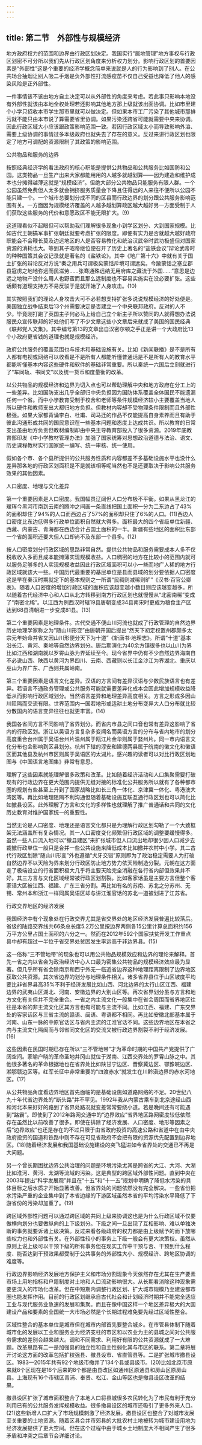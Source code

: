 ```yaml
---
---
---
```

title: 第二节　外部性与规模经济
---




地方政府权力的范围和边界由行政区划决定。我国实行“属地管理”地方事权与行政区划密不可分所以我们先从行政区划角度来分析权力划分。影响行政区划的首要因素是“外部性”这是个重要的经济学概念简单来说就是人的行为影响到了别人。在公共场合抽烟让别人吸二手烟是负外部性打流感疫苗不仅自己受益也降低了他人的感染风险是正外部性。

一件事情该不该由地方自主决定可以从外部性的角度来考虑。若此事只影响本地没有外部性就该由本地全权处理若还影响其他地方那上级就该出面协调。比如市里建个小学只招收本市学生那市里就可以做决定。但如果本市工厂污染了其他城市那排污就不能只由本市说了算需要省里协调。如果污染还跨省可能就需要中央来协调。因此行政区域大小应该跟政策影响范围一致。若因行政区域太小而导致影响外溢、需要上级协调的事情过多本级政府也就失去了存在的意义。反过来讲行政区划也限定了地方可调配的资源限制了其政策的影响范围。


公共物品和服务的边界


按照经典经济学的看法政府的核心职能是提供公共物品和公共服务比如国防和公园。这类物品一旦生产出来大家都能用用的人越多就越划算——因为建造和维护成本也分摊得越薄这就是“规模经济”。但绝大部分公共物品只能服务有限人群。一个公园虽然免费但人太多就会拥挤服务质量会下降且住得远的人来往不便所以公园不能只建一个。一个城市总要划分成不同的区县而行政边界的划分跟公共服务影响范围有关。一方面因为规模经济覆盖的人越多越划算政区越大越好另一方面受制于人们获取这些服务的代价和意愿政区不能无限扩大。(9)

这道理看似不起眼但可以帮助我们理解很多现象小到学区划分、大到国家规模。比如古代王朝搞军事扩张朝廷就要考虑扩张的限度。即便有实力是否就越大越好政府职能会不会鞭长莫及边远地区的人是否容易教化和统治汉武帝时武功极盛但对国家资源的消耗也大。等到其子昭帝继位便召开了历史上著名的“盐铁会议”辩论武帝时的种种国策其会议记录就是著名的《盐铁论》。其中《地广第十六》中就有关于国土扩张的辩论反对方说“秦之用兵可谓极矣蒙恬斥境可谓远矣。今踰蒙恬之塞立郡县寇虏之地地弥远而民滋劳……张骞通殊远纳无用府库之藏流于外国……”意思是边远之地物产没什么用人也野蛮而且那么远制度也不容易实施实在没必要扩张。这些话颇有道理支持方不易反驳于是就开始了人身攻击。(10)

其实按照我们的理论人身攻击大可不必若想支持扩张多说说规模经济的好处便是。美国独立战争结束后13个州需要决定是否建立一个中央联邦政府。反对的人不少。毕竟刚打跑了英国主子何必马上给自己立个新主子所以赞同的人就得想办法说服民众宣传联邦的好处他们写了不少文章这些小文章后来就成了美国的国民经典《联邦党人文集》。其中编号第13的文章出自汉密尔顿之手正是讲一个大政府比13个小政府更省钱的道理也就是规模经济。

政府公共服务的覆盖范围也与技术和基础设施有关。比如《新闻联播》是不是所有人都有电视或网络可以收看是不是所有人都能听懂普通话是不是所有人的教育水平都能听懂基本内容这些硬件和软件的基础非常重要。所以秦统一六国后立刻就进行了“车同轨、书同文”以及统一货币和度量衡的改革。

以公共物品的规模经济和边界为切入点也可以帮助理解中央和地方政府在分工上的一些差异。比如国防支出几乎全部归中央负担因为国防体系覆盖全体国民不能遗漏任何一个省。而中小学教育受制于校舍和老师等条件规模经济较小主要覆盖当地人所以硬件和教师支出大都归地方负担。但教材内容却不受物理条件限制而且外部性极强。如果大家都背诵李白、杜甫、司马迁的作品不仅能提高自身素养而且有助于彼此沟通形成共同的国民意识在一些基本问题和态度上达成共识。所以教育的日常支出虽由地方负责但教材编制却由中央主导教育部投入了很多资源。2019年底教育部印发《中小学教材管理办法》加强了国家统筹对思想政治道德与法治、语文、历史课程教材实行国家统一编写、统一审核、统一使用。

假如各个市、各个县所提供的公共服务性质和内容都差不多基础设施水平也没什么差异那各地的行政区划面积是不是就该相等呢当然也不是还要取决于影响公共服务效果的其他因素。


人口密度、地理与文化差异


第一个重要因素是人口密度。我国幅员辽阔但人口分布极不平衡。如果从黑龙江的瑷珲今黑河市南到云南的腾冲之间画一条直线把国土面积一分为二东边占了43%的面积却住了94%的人口而西边占了57%的面积却只住了6%的人口。(11)西边人口密度比东边低得多行政单位面积自然就大得多。面积最大的四个省级单位新疆、西藏、内蒙古、青海都在西边合计占国土面积的一半。新疆有些地区的面积比东部一个省的面积还要大但人口却尚不及东部一个县多。(12)

按人口密度划分行政区域的思路非常自然。提供公共物品和服务需要成本人多不仅税收收入多而且成本能摊薄实现规模收益。人口稠密的地方在比较小的范围内就可以服务足够多的人实现规模收益因此行政区域面积可以小一些而地广人稀的地方行政区域就该大一些。中国历代最重要的基层单位是县而县域的划分要依据人口密度这是早在秦汉时期就定下的基本规则之一所谓“民稠则减稀则旷”《汉书·百官公卿表》。随着人口密度的增加行政区域的面积应该越变越小数目则应该越变越多。所以随着古代经济中心和人口从北方转移到南方行政区划也就慢慢从“北密南稀”变成了“南密北稀”。以江西为例西汉时辖19县唐朝变成34县南宋时更成为粮食主产区达到68县清朝进一步变成81县。(13)

第二个重要因素是地理条件。古代交通不便山川河流也就成了行政管理的自然边界历史地理学家称之为“随山川形变”由唐朝开国后提出“然天下初定权置州郡颇多太宗元年始命并省又因山川形便分天下为十道”《新唐书·地理志》。所谓“十道”基本沿长江、黄河、秦岭等自然边界划分。唐后期演化为40余方镇很多也以山川为界比如江西和湖南就以罗霄山脉为界延续至今。现今省界中仍有不少自然边界海南自不必说山西、陕西以黄河为界四川、云南、西藏则以长江金沙江为界湖北、重庆以巫山为界广东、广西则共属岭南。

第三个重要因素是语言文化差异。汉语的方言间有差异汉语与少数民族语言也有差异。若语言不通政务管理或公共服务可能就需要差异化成本会因此增加规模收益降低从而影响行政区域划分。当然语言差异和地理差异高度相关。方言之形成多因山川阻隔而交流有限。世界范围内一国若地形或适耕土地分布变异大人口分布就比较分散国内的语言变异往往也就更丰富。(14)

我国各省间方言不同影响了省界划分。而省内市县之间口音也常有差异这影响了省内的行政区划。浙江以吴语方言复杂多变闻名而吴语方言的分布与省内地市的划分高度重合台州属于吴语台州片温州属于瓯江片金华则属于婺州片。同一市内语言文化分布也会影响到区县划分。杭州下辖的淳安和建德两县属于皖南的徽文化和徽语区而其他县及杭州市区则属于吴语区的太湖片。感兴趣的读者可以对比行政区划地图与《中国语言地图集》非常有意思。

理解了这些因素就能理解很多政策和改革。比如随着经济活动和人口集聚需要打破现有的行政边界在更大范围内提供无缝对接的标准化公共服务所以就有了各种都市圈的规划有些甚至上升到了国家战略比如长三角一体化、京津冀一体化、粤港澳大湾区等。再比如地理阻隔不利沟通但随着基础设施互联互通行政区划也可以简化比如撤县设区。此外理解了方言和文化的多样性也就理解了推广普通话和共同的文化历史教育对维护国家统一的重要性。

当然无论是人口密度、地理还是语言文化都只是为理解行政区划勾勒了一个大致框架无法涵盖所有复杂情况。其一人口密度变化频繁但行政区域的调整要缓慢得多。虽然一些人口流入地可以“撤县建区”来扩张城市但人口流出地却很少因人口减少去裁撤行政单位一般只是合并一些公共设施来降低成本比如撤并农村中小学。其二古代行政区划除“随山川形变”外也遵循“犬牙交错”原则即为了政治稳定需要人为打破自然边界不以天险为界来划分行政区防止地方势力依天险制造分裂。元朝在这方面走了极端设立的行省面积极大几乎将主要天险完全消融在各行省内部但效果并不好。其三方言与文化区域经常被行政区划割裂。比如客家话虽是主要方言但整个客家话大区被江西、福建、广东三省分割。再比如有名的苏南、苏北之分苏州、无锡、常州本和浙江一样同属吴语区却与讲江淮官话的苏北一道被划进了江苏省。


行政交界地区的经济发展


我国经济中有个现象处在行政交界尤其是省交界处的地区经济发展普遍比较落后。省级的陆路交界线共66条总长度5.2万公里按边界两侧各15公里计算总面积约156万平方公里占国土面积的六分之一。然而在2012年592个国家扶贫开发工作重点县中却有超过一半位于省交界处贫困发生率远高于非边界县。(15)

这一俗称“三不管地带”的现象也可以用公共物品规模效应和边界的理论来解释。首先一省之内以省会为政治经济中心人口最为密集公共物品的规模经济效应最为显著。但几乎所有省会除南京和西宁外无一临近省边界这种地理距离限制了边界地区获取公共资源。其次省边界的划分与地理条件相关。诸多省界县位于山区坡度平均要比非省界县高35%不利于经济发展比如山西、河北边界的太行山区江西、福建边界的武夷山区湖北、河南、安徽边界的大别山区等。再次省界划分虽与方言和地方文化有关但并不完全重合。一省之内主流文化一般集中在省会周围而省界地区往往是本省的非主流文化区其方言也有可能与主流不同。比如江西、福建、广东交界处的客家话区与三省主流的赣语、闽语、粤语都不相同。再比如安徽北部基本属于河南、山东一脉的中原官话区与省内主流的江淮官话不同。这些边界地区在本省之内与主流文化隔阂而与邻省同文化区的交流又被行政边界割裂不利于经济发展。(16)

这些因素在民国时期已存在所以“三不管地带”才为革命时期的中国共产党提供了广阔空间。家喻户晓的革命圣地井冈山就位于湖南、江西交界处的罗霄山脉之中。其他很多著名的革命根据地也在省界处比如陕甘宁边区、晋察冀边区、鄂豫皖边区、湘鄂赣边区等。红军长征中非常重要的“四渡赤水”就发生在川黔滇边界的赤水河地区。(17)

从公共物品角度看边界地区首先面临的是基础设施如道路网络的不足。20世纪八九十年代省边界处的“断头路”并不罕见。1992年我从内蒙古乘车到北京途经山西和河北本来好好的路到了省界处路况就变差常常要绕小道。若是晚间还有可能遇到“路霸”。即使到了2012年路网交通中的“边界效应”省界地区路网密度较低依然存在虽然比以前改善了很多。即使在排除了经济发展、人口密度、地形等因素之后“边界效应”也还是存在的不过只限于由省政府投资的高速公路和省道中在由中央政府投资的国道和铁路中则不存在可见省政府不会把有限的资源优先配置到边界地区。(18)随着经济发展和我国基础设施建设的突飞猛进如今省界处的交通已不再是大问题。

另一个曾长期困扰边界公共治理的问题是环境污染尤其是跨省的大江、大河、大湖比如淮河、黄河、太湖等流域的污染。这是典型的跨区域外部性问题。直到中央在2003年提出“科学发展观”并且在“十五”和“十一五”规划中明确了降低水污染的具体目标之后水质才开始显著改善。但省界处的问题依然没有完全解决。一些省份把水污染严重的企业集中到了本省边缘的下游区域虽然本省的平均污染水平降低了下游省份的污染却加重了。(19)

跨区域外部性问题可以通过跨区域的共同上级来协调这也是为什么行政区域不仅要做横向划分也要做纵向的上下级划分。下级之间一旦出现了互相影响、难以单独决断的事务就要诉诸上级决策。反过来看各级政府的权力都是由上级赋予的而下放哪些权力也和外部性有关。在外部性较小的事务上下级一般会有更大决策权。虽然从原则上说上级可以干预下级的所有事务但在现实工作中干预与否、干预到什么程度、能否达到干预效果都受制于公共事务的外部性大小、规模经济、跨地区协调的难度等。

行政边界影响经济发展地方保护主义和市场分割现象今天依然存在尤其在生产要素市场上用地指标和户籍制度对土地和人口流动影响很大。从长期看消除这种现象需要更深入的市场化改革。但在中短期内调整行政区划、扩大城市规模乃至建设都市圈也能发挥作用。目前的行政区划继承自古代社会和计划经济时期并不能完全适应工业与现代服务业急速的发展和集聚。而且在像中国这样一个地区差异极大的大国建设产品和要素的全国统一大市场必然是个长期过程难免要先经过区域性整合。

区域性整合的基本单位是城市但在城市内部首先要整合城乡。在市管县体制下随着城市化的发展以工业和服务业为经济支柱的市区和以农业为主的县城之间对公共服务需求的差别会越来越大。调和不同需求、利用好有限的公共资源就成了一大难题。改革思路有二一是加强县的独立性和自主性弱化其与市区的联系。第二章将展开讨论这方面的改革包括扩权强县、撤县设市、省直管县等。二是扩张城市撤县设区。1983—2015年共有92个地级市撤并了134个县或县级市。(20)比如北京市原来就8个区现在是16个后来的8个都是由县改区如通州区原通县和房山区原房山县。上海现有16个市辖区青浦、奉贤、松江、金山等区也是撤县设区改革的结果。

撤县设区扩张了城市面积整合了本地人口将县城很多农民转化为了市民有利于充分利用已有的公共服务发挥规模收益。很多撤县设区的城市还吸引了更多外来人口。(21)这些新增人口扩大了市场规模刺激了经济发展。撤县设区也整合了对城市发展至关重要的土地资源。随着区县合并市郊县的大批农村土地被转为城市建设用地为经济发展提供了更大空间。但在这个过程中由于城乡土地制度大不相同产生了很多矛盾和冲突之后章节会详细讨论。
